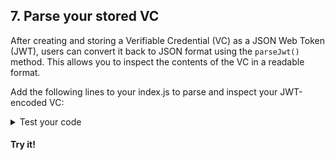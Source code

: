 
<section class="docs-section">

## 7. Parse your stored VC

After creating and storing a Verifiable Credential (VC) as a JSON Web Token (JWT), users can convert it back to JSON format using the `parseJwt()` method. 
This allows you to inspect the contents of the VC in a readable format.

Add the following lines to your index.js to parse and inspect your JWT-encoded VC:

<CodeSnippet snippetName="parseQuickstartVc" />

<details>
    <summary>Test your code</summary>

Wanna see the parsed JWT?

In index.js, add the following line and save your file:

```js
console.log(parsedVc);
```

Then from the terminal, run:
```bash
node index.js
```


You will see a decoded version of the JWT!

</details>

#### Try it!

</section>
